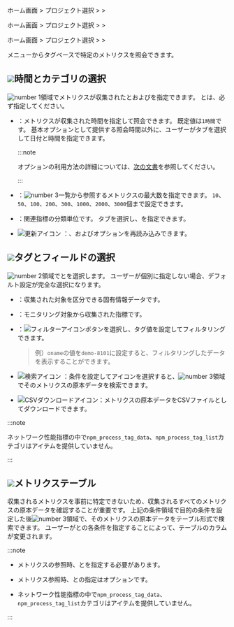 <Xclude product='amazon-cloudwatch,amazon-ecs,azure,ncloud,browser'>

ホーム画面 &gt; プロジェクト選択 &gt; <Cmdname sid="side_analysis" className="uitext" /> &gt; <Cmdname sid="side_metricsSearch" className="uitext" />

</Xclude>

<InDoc product='amazon-cloudwatch,amazon-ecs,azure,ncloud'>

ホーム画面 &gt; プロジェクト選択 &gt; <Cmdname sid="side_metrics" className="uitext" /> &gt; <Cmdname sid="side_metricsSearch" className="uitext" />

</InDoc>

<InDoc product="browser">

ホーム画面 &gt; プロジェクト選択 &gt; <Cmdname sid="side_lab" className="uitext" /> &gt; <Cmdname sid="side_metricsSearch" className="uitext" />

</InDoc>

<Cmdname sid="side_metricsSearch" className="uitext" />メニューからタグベースで特定のメトリクスを照会できます。

<ImgLang img='metrics-search.png' desc='メトリクス参照' />

## ![](/img/number-01.png)時間とカテゴリの選択

![number 1](/img/number-01.png)領域でメトリクスが収集された<Cmdname sid="time_selector" className="uitext" />と<Cmdname sid="max_count" className="uitext" />および<Cmdname sid="category" className="uitext" />を指定できます。 <Cmdname sid="time_selector" className="uitext" />と<Cmdname sid="category" className="uitext" />は、必ず指定してください。

- <Cmdname sid="time_selector" className="uitext" />：メトリクスが収集された時間を指定して照会できます。 既定値は`1時間`です。 基本オプションとして提供する照会時間以外に、ユーザーが<Cmdname sid="time_selector" className="uitext" />タブを選択して日付と時間を指定できます。

  :::note

  <Cmdname sid="time_selector" className="uitext" />オプションの利用方法の詳細については、[次の文書](usage-ui#timeselector)を参照してください。

  :::

- <Cmdname sid="max_count" className="uitext" />：![number 3](/img/number-03.png)一覧から参照するメトリクスの最大数を指定できます。 `10`、`50`、`100`、`200`、`300`、`1000`、`2000`、`3000`個まで設定できます。

- <Cmdname sid="category" className="uitext" />：関連指標の分類単位です。 <Cmdname sid="category" className="uitext" />タブを選択し、<Cmdname sid="category" className="uitext" />を指定できます。

- ![更新アイコン](/img/ic-refresh-w-bg.svg) <Cmdname sid="refresh_tag_options" className="uitext" />：<Cmdname sid="category" className="uitext" />、<Cmdname sid="tags" className="uitext" />および<Cmdname sid="field" className="uitext" />オプションを再読み込みできます。

## ![](/img/number-02.png)タグとフィールドの選択

![number 2](/img/number-02.png)領域で<Cmdname sid="tags" className="uitext" />と<Cmdname sid="field" className="uitext" />を選択します。 ユーザーが個別に指定しない場合、デフォルト設定が完全な選択になります。 

- <Cmdname sid="tags" className="uitext" />：収集された対象を区分できる固有情報データです。

- <Cmdname sid="field" className="uitext" />：モニタリング対象から収集された指標です。

- <Cmdname sid="filter" className="uitext" />：![フィルターアイコン](/img/ico-filter.svg)<Cmdname sid="filter_by_tag_value" className="uitext" />ボタンを選択し、タグ値を設定してフィルタリングできます。

  > 例）`oname`の値を`demo-8101`に設定すると、フィルタリングしたデータを表示することができます。

- ![検索アイコン](/img/ic-search-on-press.svg) <Cmdname sid="search" className="uitext" />：条件を設定して<Cmdname sid="search" className="uitext" />アイコンを選択すると、![number 3](/img/number-03.png)領域でそのメトリクスの原本データを検索できます。 

- ![CSVダウンロードアイコン](/img/ic-csv-download-ms.svg)：メトリクスの原本データをCSVファイルとしてダウンロードできます。

<InDoc product="npm">

:::note

ネットワーク性能指標の中で`npm_process_tag_data`、`npm_process_tag_list`カテゴリは<Cmdname sid="tag" className="uitext" />アイテムを提供していません。

:::

</InDoc>

## ![](/img/number-03.png)メトリクステーブル

収集されるメトリクスを事前に特定できないため、収集されるすべてのメトリクスの原本データを確認することが重要です。 上記の条件領域で目的の条件を設定した後![number 3](/img/number-03.png)領域で、そのメトリクスの原本データをテーブル形式で検索できます。 ユーザーが<Cmdname sid="tags" className="uitext" />と<Cmdname sid="field" className="uitext" />の各条件を指定することによって、テーブルのカラムが変更されます。

:::note

- メトリクスの参照時、<Cmdname sid="time_selector" className="uitext" />と<Cmdname sid="category" className="uitext" />を指定する必要があります。 

- メトリクス参照時、<Cmdname sid="tags" className="uitext" />と<Cmdname sid="field" className="uitext" />の指定はオプションです。

<InDoc product="npm">

- ネットワーク性能指標の中で`npm_process_tag_data`、`npm_process_tag_list`カテゴリは<Cmdname sid="tag" className="uitext" />アイテムを提供していません。

</InDoc>

:::
